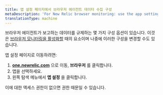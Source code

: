 ```yaml
---
title: 앱 설정 페이지에서 브라우저 에이전트 데이터 수집 구성
metaDescription: 'For New Relic browser monitoring: use the app settings page to configure the agent type and deployment method.'
translationType: machine
---
```


브라우저 에이전트가 보고하는 데이터를 규제하는 몇 가지 구성 옵션이 있습니다. 이것은 [브라우저 모니터링을 활성화할](/docs/browser/browser-monitoring/installation/install-browser-monitoring-agent) 때의 요소이며 나중에 이러한 구성을 변경할 수도 있습니다.

앱 설정 페이지로 이동하려면:

1. **[one.newrelic.com](https://one.newrelic.com)** 으로 이동, **브라우저** 를 클릭합니다.
2. 앱을 선택하세요.
3. 왼쪽 탐색 메뉴에서 **앱 설정** 을 클릭합니다.

이에 대한 액세스 권한이 없으면 권한 때문일 수 있습니다.